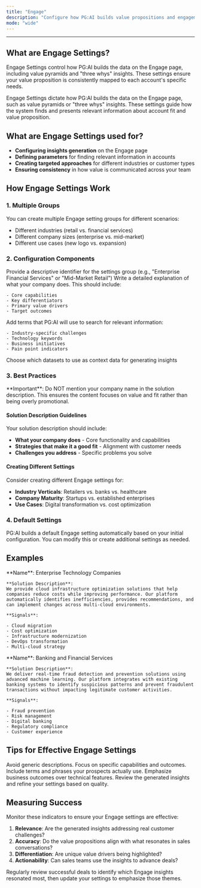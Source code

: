 ```yaml
---
title: "Engage"
description: "Configure how PG:AI builds value propositions and engagement insights for your accounts"
mode: "wide"
---
```


---

## What are Engage Settings?

Engage Settings control how PG:AI builds the data on the Engage page, including value pyramids and "three whys" insights. These settings ensure your value proposition is consistently mapped to each account's specific needs.

Engage Settings dictate how PG:AI builds the data on the Engage page, such as value pyramids or "three whys" insights. These settings guide how the system finds and presents relevant information about account fit and value proposition.

## What are Engage Settings used for?

- **Configuring insights generation** on the Engage page
- **Defining parameters** for finding relevant information in accounts
- **Creating targeted approaches** for different industries or customer types
- **Ensuring consistency** in how value is communicated across your team

## How Engage Settings Work

### 1. Multiple Groups

You can create multiple Engage setting groups for different scenarios:

- Different industries (retail vs. financial services)
- Different company sizes (enterprise vs. mid-market)
- Different use cases (new logo vs. expansion)

### 2. Configuration Components

<Steps>
  <Step title="Name Your Settings">
    Provide a descriptive identifier for the settings group (e.g., "Enterprise Financial Services" or "Mid-Market Retail")
  </Step>
  <Step title="Solution Description">
    Write a detailed explanation of what your company does. This should include:

    - Core capabilities
    - Key differentiators
    - Primary value drivers
    - Target outcomes
  </Step>
  <Step title="Define Signals">
    Add terms that PG:AI will use to search for relevant information:

    - Industry-specific challenges
    - Technology keywords
    - Business initiatives
    - Pain point indicators
  </Step>
  <Step title="Select Datasets">
    Choose which datasets to use as context data for generating insights
  </Step>
</Steps>

### 3. Best Practices

<Warning>
  **Important**: Do NOT mention your company name in the solution description. This ensures the content focuses on value and fit rather than being overly promotional.
</Warning>

#### Solution Description Guidelines

Your solution description should include:

- **What your company does** - Core functionality and capabilities
- **Strategies that make it a good fit** - Alignment with customer needs
- **Challenges you address** - Specific problems you solve

#### Creating Different Settings

Consider creating different Engage settings for:

- **Industry Verticals**: Retailers vs. banks vs. healthcare
- **Company Maturity**: Startups vs. established enterprises
- **Use Cases**: Digital transformation vs. cost optimization

### 4. Default Settings

<Note>
  PG:AI builds a default Engage setting automatically based on your initial configuration. You can modify this or create additional settings as needed.
</Note>

## Examples

<Tabs>
  <Tab title="Enterprise Technology">
    **Name**: Enterprise Technology Companies

    **Solution Description**:
    We provide cloud infrastructure optimization solutions that help companies reduce costs while improving performance. Our platform automatically identifies inefficiencies, provides recommendations, and can implement changes across multi-cloud environments.

    **Signals**:

    - Cloud migration
    - Cost optimization
    - Infrastructure modernization
    - DevOps transformation
    - Multi-cloud strategy
  </Tab>
  <Tab title="Financial Services">
    **Name**: Banking and Financial Services

    **Solution Description**:
    We deliver real-time fraud detection and prevention solutions using advanced machine learning. Our platform integrates with existing banking systems to identify suspicious patterns and prevent fraudulent transactions without impacting legitimate customer activities.

    **Signals**:

    - Fraud prevention
    - Risk management
    - Digital banking
    - Regulatory compliance
    - Customer experience
  </Tab>
</Tabs>

## Tips for Effective Engage Settings

<CardGroup cols={2}>
  <Card title="Be Specific" icon="bullseye">
    Avoid generic descriptions. Focus on specific capabilities and outcomes.
  </Card>
  <Card title="Use Customer Language" icon="comments">
    Include terms and phrases your prospects actually use.
  </Card>
  <Card title="Focus on Value" icon="gem">
    Emphasize business outcomes over technical features.
  </Card>
  <Card title="Test and Iterate" icon="flask">
    Review the generated insights and refine your settings based on quality.
  </Card>
</CardGroup>

## Measuring Success

Monitor these indicators to ensure your Engage settings are effective:

1. **Relevance**: Are the generated insights addressing real customer challenges?
2. **Accuracy**: Do the value propositions align with what resonates in sales conversations?
3. **Differentiation**: Are unique value drivers being highlighted?
4. **Actionability**: Can sales teams use the insights to advance deals?

<Tip>
  Regularly review successful deals to identify which Engage insights resonated most, then update your settings to emphasize those themes.
</Tip>
